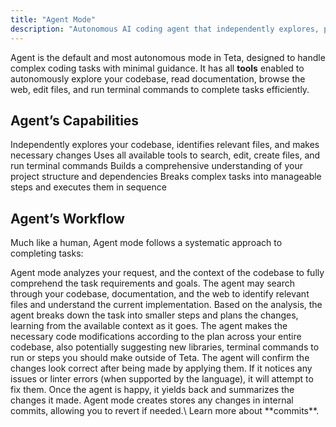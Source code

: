 ```yaml
---
title: "Agent Mode"
description: "Autonomous AI coding agent that independently explores, plans, and executes complex codebase changes with full tools"
---
```


Agent is the default and most autonomous mode in Teta, designed to handle complex coding tasks with minimal guidance. It has all **tools** enabled to autonomously explore your codebase, read documentation, browse the web, edit files, and run terminal commands to complete tasks efficiently.

## **Agent’s Capabilities**

<CardGroup cols={2}>
  <Card title="Autonomous Operation">
    Independently explores your codebase, identifies relevant files, and makes necessary changes
  </Card>
  <Card title="Full Tool Access">
    Uses all available tools to search, edit, create files, and run terminal commands
  </Card>
  <Card title="Contextual Understanding">
    Builds a comprehensive understanding of your project structure and dependencies
  </Card>
  <Card title="Multi-step Planning">
    Breaks complex tasks into manageable steps and executes them in sequence
  </Card>
</CardGroup>

## **Agent’s Workflow**

Much like a human, Agent mode follows a systematic approach to completing tasks:

<Steps>
  <Step title="Understand Request">
    Agent mode analyzes your request, and the context of the codebase to fully comprehend the task requirements and goals.
  </Step>
  <Step title="Explore Codebase">
    The agent may search through your codebase, documentation, and the web to identify relevant files and understand the current implementation.
  </Step>
  <Step title="Plan Changes">
    Based on the analysis, the agent breaks down the task into smaller steps and plans the changes, learning from the available context as it goes.
  </Step>
  <Step title="Execute Changes">
    The agent makes the necessary code modifications according to the plan across your entire codebase, also potentially suggesting new libraries, terminal commands to run or steps you should make outside of Teta.
  </Step>
  <Step title="Verify Results">
    The agent will confirm the changes look correct after being made by applying them. If it notices any issues or linter errors (when supported by the language), it will attempt to fix them.
  </Step>
  <Step title="Task Complete">
    Once the agent is happy, it yields back and summarizes the changes it made.
  </Step>
</Steps>

<Info>
  Agent mode creates stores any changes in internal commits, allowing you to revert if needed.\
  Learn more about **commits**.
</Info>